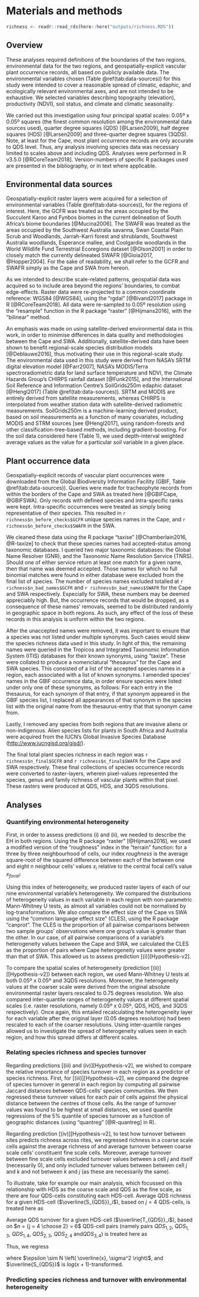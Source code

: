 # Materials and methods

```r
richness <- readr::read_rds(here::here("outputs/richness.RDS"))
```

## Overview

These analyses required definitions of the boundaries of the two regions, environmental data for the two regions, and geospatially-explicit vascular plant occurrence records, all based on publicly available data. The environmental variables chosen (Table \@ref(tab:data-sources)) for this study were intended to cover a reasonable spread of climatic, edaphic, and ecologically relevant environmental axes, and are not intended to be exhaustive. We selected variables describing topography (elevation), productivity (NDVI), soil status, and climate and climatic seasonality.

We carried out this investigation using four principal spatial scales: 0.05º x 0.05º squares (the finest common resolution among the environmental data sources used), quarter degree squares (QDS) [@Larsen2009], half degree squares (HDS) [@Larsen2009] and three-quarter degree squares (3QDS). Note, at least for the Cape, most plant occurrence records are only accurate to QDS level. Thus, any analysis involving species data was necessary limited to scales above and including QDS. Analyses were performed in R v3.5.0 [@RCoreTeam2018]. Version-numbers of specific R packages used are presented in the bibliography, or in text where applicable.

## Environmental data sources

Geospatially-explicit raster layers were acquired for a selection of environmental variables (Table \@ref(tab:data-sources)), for the regions of interest. Here, the GCFR was treated as the areas occupied by the Succulent Karoo and Fynbos biomes in the current delineation of South Africa's biome boundaries [@Mucina2006]. The SWAFR was treated as the areas occupied by the Southwest Australia savanna, Swan Coastal Plain Scrub and Woodlands, Jarrah-Karri forest and shrublands, Southwest Australia woodlands, Esperance mallee, and Coolgardie woodlands in the World Wildlife Fund Terrestrial Ecoregions dataset [@Olson2001] in order to closely match the currently delineated SWAFR [@Gioia2017, @Hopper2004]. For the sake of readability, we shall refer to the GCFR and SWAFR simply as the Cape and SWA from hereon.

As we intended to describe scale-related patterns, geospatial data was acquired so to include area beyond the regions' boundaries, to combat edge-effects<!--TODO: is this true in my latest version of the analysis??-->. Raster data were re-projected to a common coordinate reference: WGS84 [@WGS84], using the "rgdal" [@Bivand2017] package in R [@RCoreTeam2018]. All data were re-sampled to 0.05º resolution using the "resample" function in the R package "raster" [@Hijmans2016], with the "bilinear" method.

An emphasis was made on using satellite-derived environmental data in this work, in order to minimise differences in data quality and methodologies between the Cape and SWA. Additionally, satellite-derived data have been shown to benefit regional-scale species distribution models [@Deblauwe2016], thus motivating their use in this regional-scale study. The environmental data used in this study were derived from NASA's SRTM digital elevation model [@Farr2007], NASA's MODIS/Terra spectroradiometric data for land surface temperature and NDVI, the Climate Hazards Group's CHIRPS rainfall dataset [@Funk2015], and the International Soil Reference and Information Centre's SoilGrids250m edaphic dataset [@Hengl2017] (Table \@ref(tab:data-sources)). SRTM and MODIS are entirely derived from satellite measurements, whereas CHIRPS is interpolated from weather station data with satellite-derived radiometric measurements. SoilGrids250m is a machine-learning derived product, based on soil measurements as a function of many covariates, including MODIS and STRM sources [see @Hengl2017], using random-forests and other classification-tree-based methods, including gradient-boosting. For the soil data considered here (Table 1), we used depth-interval weighted average values as the value for a particular soil variable in a given place.

<!--TODO:Mean annual $X$, PDQ ... describe!-->

## Plant occurrence data

<!--Download-->

Geospatially-explicit records of vascular plant occurrences were downloaded from the Global Biodiversity Information Facility (GBIF, Table \@ref(tab:data-sources)). Queries were made for tracheophyte records from within the borders of the Cape and SWA as treated here [@GBIFCape, @GBIFSWA]. Only records with defined species and intra-specific ranks were kept. Intra-specific occurrences were treated as simply being representative of their species. This resulted in `r richness$n_before_checks$GCFR` unique species names in the Cape, and `r richness$n_before_checks$SWAFR` in the SWA. 

<!--Remove bad names-->

We cleaned these data using the R package "taxise" [@Chamberlain2016, @R-taxize] to check that these species names had accepted-status among taxonomic databases. I queried two major taxonomic databases: the Global Name Resolver (GNR)<!--TODO: ref--><!--which includes the following independent databases within its queries: NCB, BoLD, ITIS, BHL, EoL, Redlist, GROMS, RAMSAR, BIRDLIFE or other conservation related indices, Scratchpad, LifeDesk indices, Tropicos, Exemplar online Flora and Fauna, and Fauna Europaea (<https://github.com/GlobalNamesArchitecture/gni/wiki/Sources>)-->, and the Taxonomic Name Resolution Service (TNRS)<!--TODO: ref--><!--. TNRS was built upon existing programmes from GNR, and includes a different (but not completely exclusive) set of databases (<http://tnrs.iplantcollaborative.org/sources.html>): Tropicos, The Global Compositae Checklist (GCC), USDA's Plants Database, NCBI, The International Legume Database and Information Service (ILDIS), The Plant List (Kew, Missouri Bot. G.) (TPL), But without Fabaceae and Asteraceae (see IDLIS, GCC)). The near-comprehensive coverage of the GNR and TNRS services combined motivated their use here. Each unique species name from the GBIF-derived list for each region was queried against GNR and TNRS. My implementation [TODO: please choose a different word here] to remove unaccepted names was forgiving [TODO: reword]-->. Should one of either service return at least one match for a given name, then that name was deemed accepted. Those names for which no full binomial matches were found in either database were excluded from the final list of species. The number of species names excluded totalled at `r richness$n_bad_names$GCFR` and `r richness$n_bad_names$SWAFR` for the Cape and SWA respectively. Especially for SWA, these numbers may be deemed appreciably high. But, the occurrence records that would be dropped, as a consequence of these names' removals, seemed to be distributed randomly in geographic space in both regions<!--TODO: make this map? or at least quote a stat..?-->. As such, any effect of the loss of these records in this analysis is uniform within the two regions.

<!--Correct for synonymy-->

After the unaccepted names were removed, it was important to ensure that a species was not listed under multiple synonyms. Such cases would skew the species richness data used in this study. In light of this, the remaining names were queried in the Tropicos and Integrated Taxonomic Information System (ITIS) databases for their known synonyms, using "taxize". These were collated to produce a nomenclatural "thesaurus" for the Cape and SWA species. This consisted of a list of the accepted species names in a region, each associated with a list of known synonyms. I amended species' names in the GBIF occurrence data, in order ensure species were listed under only one of these synonyms, as follows: For each entry in the thesaurus, for each synonym of that entry, if that synonym appeared in the GBIF species list, I replaced all appearances of that synonym in the species list with the original name from the thesaurus-entry that that synonym came from. 

<!--Remove aliens-->

Lastly, I removed any species from both regions that are invasive aliens or non-indigenous. Alien species lists for plants in South Africa and Australia were acquired from the IUCN's Global Invasive Species Database (<http://www.iucngisd.org/gisd/>). 

<!--Final lists and rasters-->

The final total plant species richness in each region was `r richness$n_final$GCFR` and `r richness$n_final$SWAFR` for the Cape and SWA respectively. These final collections of species occurrence records were converted to raster-layers, wherein pixel-values represented the species, genus and family richness of vascular plants within that pixel. These rasters were produced at QDS, HDS, and 3QDS resolutions.

## Analyses

### Quantifying environmental heterogeneity

First, in order to assess predictions (i) and (ii), we needed to describe the EH in both regions. Using the R package "raster" [@Hijmans2016], we used a modified version of the "roughness" index in the "terrain" function: for a three by three neighbourhood of cells, our index $roughness$ is the average square-root of the squared difference between each of the between one and eight $n$ neighbour cells' values $x_i$ relative to the central focal cell's value $x_{focal}$:

\begin{equation}
  roughness = 
    \frac{1}{n} 
    \sqrt{
      \sum_{i = 1}^{n} 
      \left( x_{focal} - x_{i} \right)^{2}
    }
  (\#eq:roughness)
\end{equation}

Using this index of heterogeneity, we produced raster layers of each of our nine environmental variable's heterogeneity. We compared the distributions of heterogeneity values in each variable in each region with non-parametric Mann-Whitney U tests, as almost all variables could not be normalised by log-transformations. We also compare the effect size of the Cape vs SWA using the "common language effect size" (CLES), using the R package "canprot". The CLES is the proportion of all pairwise comparisons between two sample groups' observations where one group's value is greater than the other. In our case, of all pairwise comparisons of a variable's heterogeneity values between the Cape and SWA, we calculated the CLES as the proportion of pairs where Cape heterogeneity values were greater than that of SWA. This allowed us to assess prediction [(i)][Hypothesis-v2]. 

To compare the spatial scales of heterogeneity (prediction [(ii)][[Hypothesis-v2]) between each region, we used Mann-Whitney U tests at both 0.05º x 0.05º and 3QDS resolutions. Moreover, the heterogeneity values at the coarser scale were derived from the original absolute environmental raster layers rescaled to 0.75 degrees resolution. We also compared inter-quantile ranges of heterogeneity values at different spatial scales (i.e. raster resolutions, namely 0.05º x 0.05º, QDS, HDS, and 3QDS respectively). Once again, this entailed recalculating the heterogeneity layer for each variable after the original layer (0.05 degrees resolution) had been rescaled to each of the coarser resolutions. Using inter-quantile ranges allowed us to investigate the spread of heterogeneity values seen in each region, and how this spread differs at different scales.

### Relating species richness and species turnover

Regarding predictions [(iii) and (iv)][Hypothesis-v2], we wished to compare the relative importance of species turnover in each region as a predictor of species richness. First, for [(iii)][Hypothesis-v2], we compared the degree of species turnover in general in each region by computing all pairwise Jaccard distances <!--TODO: ref--> between QDS-cells' species communities. We then regressed these turnover values for each pair of cells against the physical distance between the centres of those cells. As the range of turnover values was found to be highest at small distances, we used quantile regressions of the 5% quantile of species turnover as a function of geographic distances (using "quantreg" [@R-quantreg] in R).

Regarding prediction [(iv)][Hypothesis-v2], to test how turnover between sites predicts richness across rites, we regressed richness in a coarse scale cells against the average richness of and average turnover between coarse scale cells' constituent fine scale cells. Moreover, average turnover between fine scale cells excluded turnover values between a cell $j$ and itself (necessarily 0), and only included turnover values between between cell $j$ and $k$ and not between $k$ and $j$ (as these are necessarily the same).

<!--TODO: include how we did this for sp., gen. and fam. richness-->

To illustrate, take for example our main analysis, which focussed on this relationship with HDS as the coarse scale and QDS as the fine scale, as there are four QDS-cells constituting each HDS-cell. Average QDS richness for a given HDS-cell ($\overline{S_{QDS}}_i$), based on $j = 4$ QDS-cells, is treated here as

\begin{equation}
  \overline{S_{QDS}}_{i} = \frac{1}{j} \sum_{j = 1}^{4} S_{QDS_{j}}
  (\#eq:S-QDS-def)
\end{equation}

Average QDS turnover for a given HDS-cell ($\overline{T_{QDS}}_i$), based on $n = {j = 4 \choose 2} = 6$ QDS-cell pairs (namely pairs $QDS_{1,2}$, $QDS_{1,3}$, $QDS_{1,4}$, $QDS_{2,3}$, $QDS_{2,4}$ and$QDS_{3,4}$) is treated here as

\begin{equation}
  \overline{T_{QDS}}_{i} = \frac{1}{n} \sum_{n = 1}^{6} T_{QDS_{n}}
  (\#eq:T-QDS-def)
\end{equation}

Thus, we regress 

\begin{align}
  \widehat{S_{HDS_{i}}} =
    &\ \beta_0 + \\
    &\ \beta_1 \overline{S_{QDS}}_{i} +
       \beta_2 \overline{T_{QDS}}_{i} +
       \beta_3 SWA_i + \\
    &\ \beta_4 \overline{S_{QDS}}_{i} SWA_{i}  +
       \beta_5 \overline{T_{QDS}}_{i} SWA_{i} +
       \epsilon_i
  (\#eq:S-HDS-formula)
\end{align}

where $\epsilon \sim N \left( \overline{x}, \sigma^2 \right)$, and $\overline{S_{QDS}}$ is $log(x + 1)$-transformed.

### Predicting species richness and turnover with environmental heterogeneity

<!--TODO: comply w/ bookdown equation guidelines-->

<!--TODO: $formula2$-->

<!--TODO: write this section-->

<!--NB: finalise QDS vs 0.25 degree square vs 0.25° x 0.25°-->
